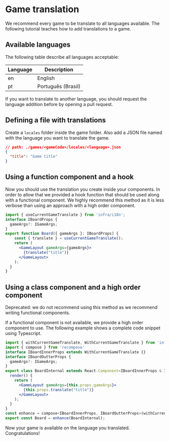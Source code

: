
<Meta title="Documentation/Game Translation" />

# Game translation

We recommend every game to be translate to all languages available. The following tutorial teaches how to add translations to a game.

## Available languages

The following table describe all languages acceptable:

| Language | Description        |
| -------- | ------------------ |
| en       | English            |
| pt       | Português (Brasil) |

If you want to translate to another language, you should request the language addition before by opening a pull request.

## Defining a file with translations

Create a `locales` folder inside the game folder. Also add a JSON file named with the language you want to translate the game.

```json
// path: ./games/<gameCode>/locales/<language>.json
{
  "title": "Game title"
}
```

## Using a function component and a hook

Now you should use the translation you create inside your components. In order to allow that we provided a hook function that should be used along with a functional component. We highly recommend this method as it is less verbose than using an approach with a high order component.

```jsx
import { useCurrentGameTranslate } from 'infra/i18n';
interface IBoardProps {
  gameArgs?: IGameArgs;
}
export function Board({ gameArgs }: IBoardProps) {
    const { translate } = useCurrentGameTranslate();
    return (
      <GameLayout gameArgs={gameArgs}>
        {translate("title")}
      </GameLayout>
    );
  }
}
```

## Using a class component and a high order component

<Alert severity="warning">
  Deprecated: we do not recommend using this method as we recommend writing functional components.
</Alert>

If a functional component is not available, we provide a high order component to use. The following example shows a complete code snippet using Typescript.

```jsx
import { withCurrentGameTranslate, WithCurrentGameTranslate } from 'infra/i18n';
import { compose } from 'recompose'
interface IBoardInnerProps extends WithCurrentGameTranslate {}
interface IBoardOutterProps {
  gameArgs?: IGameArgs;
}
export class BoardInternal extends React.Component<IBoardInnerProps & IBoardOutterProps, {}> {
  render() {
    return (
      <GameLayout gameArgs={this.props.gameArgs}>
        {this.props.translate("title")}
      </GameLayout>
    );
  }
}
const enhance = compose<IBoardInnerProps, IBoardOutterProps>(withCurrentGameTranslate);
export const Board = enhance(BoardInternal);
```

Now your game is available on the language you translated. Congratulations!
